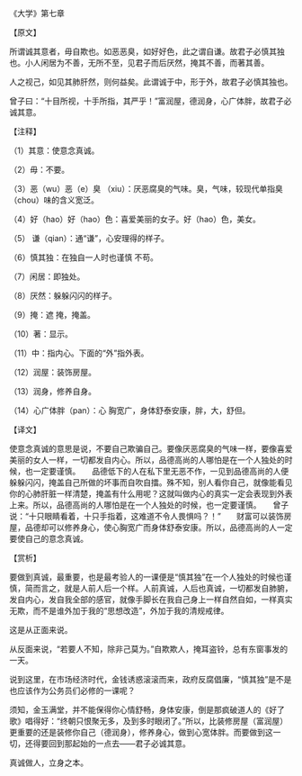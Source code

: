 

《大学》第七章

【原文】

所谓诚其意者，毋自欺也。如恶恶臭，如好好色，此之谓自谦。故君子必慎其独也。小人闲居为不善，无所不至，见君子而后厌然，掩其不善，而著其善。

人之视己，如见其肺肝然，则何益矣。此谓诚于中，形于外，故君子必慎其独也。

曾子曰：“十目所视，十手所指，其严乎！”富润屋，德润身，心广体胖，故君子必诚其意。

【注释】

（1）其意：使意念真诚。

（2）毋：不要。

（3）恶（wu）恶（e）臭 （xiu）：厌恶腐臭的气味。臭，气味，较现代单指臭（chou）味的含义宽泛。

（4）好（hao）好（hao）色：喜爱美丽的女子。好（hao）色，美女。

（5） 谦（qian）：通“谦”，心安理得的样子。

（6）慎其独：在独自一人时也谨慎 不苟。

（7）闲居：即独处。

（8）厌然：躲躲闪闪的样子。

（9）掩：遮 掩，掩盖。

（10）著：显示。

（11）中：指内心。下面的“外”指外表。

（12）润屋：装饰房屋。

（13）润身，修养自身。

（14）心广体胖（pan）：心 胸宽广，身体舒泰安康，胖，大，舒但。

【译文】

使意念真诚的意思是说，不要自己欺骗自己。要像厌恶腐臭的气味一样，要像喜爱美丽的女人一样，一切都发自内心。所以，品德高尚的人哪怕是在一个人独处的时候，也一定要谨慎。　　品德低下的人在私下里无恶不作，一见到品德高尚的人便躲躲闪闪，掩盖自己所做的坏事而自吹自擂。殊不知，别人看你自己，就像能看见你的心肺肝脏一样清楚，掩盖有什么用呢？这就叫做内心的真实一定会表现到外表上来。所以，品德高尚的人哪怕是在一个人独处的时候，也一定要谨慎。　　曾子说：“十只眼睛看着，十只手指着，这难道不令人畏惧吗？！”　　财富可以装饰房屋，品德却可以修养身心，使心胸宽广而身体舒泰安康。所以，品德高尚的人一定要使自己的意念真诚。

【赏析】

要做到真诚，最重要，也是最考验人的一课便是“慎其独”在一个人独处的时候也谨慎，简而言之，就是人前人后一个样。人前真诚，人后也真诚，一切都发自肺腑，发自内心，发自我全部的感官，就像手脚长在我自己身上一样自然自如，一样真实无欺，而不是谁外加于我的“思想改造”，外加于我的清规戒律。

这是从正面来说。

从反面来说，“若要人不知，除非己莫为。”自欺欺人，掩耳盗铃，总有东窗事发的一天。

说到这里，在市场经济时代，金钱诱惑滚滚而来，政府反腐倡廉，“慎其独”是不是也应该作为公务员们必修的一课呢？

须知，金玉满堂，并不能保得你心情舒畅，身体安康，倒是那疯破道人的《好了歌》唱得好：“终朝只恨聚无多，及到多时眼闭了。”所以，比装修房屋（富润屋）更重要的还是装修你自己（德润身），修养身心，做到心宽体胖。而要做到这一切，还得要回到那起始的一点去——君子必诚其意。

真诚做人，立身之本。


